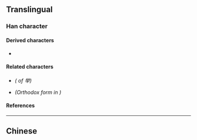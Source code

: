 {{also|擧|舉|挙}}
{{character info}}
==Translingual==
{{stroke order|strokes=9}}
{{CJKV-forms|舉|举|挙|擧}}

===Han character===
{{Han char|rn=3|rad=丶|as=08|sn=9|four=9050|canj=FCQ|ids=⿱兴𰀁}}

====Derived characters====
* {{l|mul|[[𫽥]], [[榉]]}}

====Related characters====
* {{l|mul|[[舉]]}} ''({{w|Traditional Chinese|Traditional form}} of 举)''
* {{l|mul|[[擧]]}} ''(Orthodox form in {{w|Kangxi dictionary}})''

====References====
{{Han ref|kx=0081.041|hdz=10047.030|uh=4E3E}}

----

==Chinese==
{{zh-see|舉}}